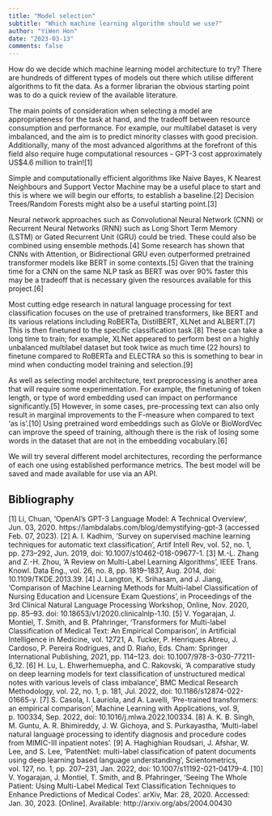 ```yaml
---
title: "Model selection"
subtitle: "Which machine learning algorithm should we use?"
author: "YiWen Hon"
date: "2023-03-13"
comments: false
---
```



How do we decide which machine learning model architecture to try? There are hundreds of different types of models out there which utilise different algorithms to fit the data. As a former librarian the obvious starting point was to do a quick review of the available literature.

The main points of consideration when selecting a model are appropriateness for the task at hand, and the tradeoff between resource consumption and performance. For example, our multilabel dataset is very imbalanced, and the aim is to predict minority classes with good precision. Additionally, many of the most advanced algorithms at the forefront of this field also require huge computational resources - GPT-3 cost approximately US$4.6 million to train![1] 

Simple and computationally efficient algorithms like Naive Bayes, K Nearest Neighbours and Support Vector Machine may be a useful place to start and this is where we will begin our efforts, to establish a baseline.[2] Decision Trees/Random Forests might also be a useful starting point.[3]

Neural network approaches such as Convolutional Neural Network (CNN) or Recurrent Neural Networks (RNN) such as Long Short Term Memory (LSTM) or Gated Recurrent Unit (GRU) could be tried. These could also be combined using ensemble methods.[4] Some research has shown that CNNs with Attention, or Bidirectional GRU even outperformed pretrained transformer models like BERT in some contexts.[5] Given that the training time for a CNN on the same NLP task as BERT was over 90% faster this may be a tradeoff that is necessary given the resources available for this project.[6] 

Most cutting edge research in natural language processing for text classification focuses on the use of pretrained transformers, like BERT and its various relations including RoBERTa, DistilBERT, XLNet and ALBERT.[7] This is then finetuned to the specific classification task.[8] These can take a long time to train; for example, XLNet appeared to perform best on a highly unbalanced multilabel dataset but took twice as much time (22 hours) to finetune compared to RoBERTa and ELECTRA so this is something to bear in mind when conducting model training and selection.[9]

As well as selecting model architecture, text preprocessing is another area that will require some experimentation. For example, the finetuning of token length, or type of word embedding used can impact on performance significantly.[5] However, in some cases, pre-processing text can also only result in marginal improvements to the F-measure when compared to text ‘as is’.[10] Using pretrained word embeddings such as GloVe or BioWordVec can improve the speed of training, although there is the risk of losing some words in the dataset that are not in the embedding vocabulary.[6]

We will try several different model architectures, recording the performance of each one using established performance metrics. The best model will be saved and made available for use via an API.


## Bibliography

[1]	Li, Chuan, ‘OpenAI’s GPT-3 Language Model: A Technical Overview’, Jun. 03, 2020. https://lambdalabs.com/blog/demystifying-gpt-3 (accessed Feb. 07, 2023).
[2]	A. I. Kadhim, ‘Survey on supervised machine learning techniques for automatic text classification’, Artif Intell Rev, vol. 52, no. 1, pp. 273–292, Jun. 2019, doi: 10.1007/s10462-018-09677-1.
[3]	M.-L. Zhang and Z.-H. Zhou, ‘A Review on Multi-Label Learning Algorithms’, IEEE Trans. Knowl. Data Eng., vol. 26, no. 8, pp. 1819–1837, Aug. 2014, doi: 10.1109/TKDE.2013.39.
[4]	J. Langton, K. Srihasam, and J. Jiang, ‘Comparison of Machine Learning Methods for Multi-label Classification of Nursing Education and Licensure Exam Questions’, in Proceedings of the 3rd Clinical Natural Language Processing Workshop, Online, Nov. 2020, pp. 85–93. doi: 10.18653/v1/2020.clinicalnlp-1.10.
[5]	V. Yogarajan, J. Montiel, T. Smith, and B. Pfahringer, ‘Transformers for Multi-label Classification of Medical Text: An Empirical Comparison’, in Artificial Intelligence in Medicine, vol. 12721, A. Tucker, P. Henriques Abreu, J. Cardoso, P. Pereira Rodrigues, and D. Riaño, Eds. Cham: Springer International Publishing, 2021, pp. 114–123. doi: 10.1007/978-3-030-77211-6_12.
[6]	H. Lu, L. Ehwerhemuepha, and C. Rakovski, ‘A comparative study on deep learning models for text classification of unstructured medical notes with various levels of class imbalance’, BMC Medical Research Methodology, vol. 22, no. 1, p. 181, Jul. 2022, doi: 10.1186/s12874-022-01665-y.
[7]	S. Casola, I. Lauriola, and A. Lavelli, ‘Pre-trained transformers: an empirical comparison’, Machine Learning with Applications, vol. 9, p. 100334, Sep. 2022, doi: 10.1016/j.mlwa.2022.100334.
[8]	A. K. B. Singh, M. Guntu, A. R. Bhimireddy, J. W. Gichoya, and S. Purkayastha, ‘Multi-label natural language processing to identify diagnosis and procedure codes from MIMIC-III inpatient notes’.
[9]	A. Haghighian Roudsari, J. Afshar, W. Lee, and S. Lee, ‘PatentNet: multi-label classification of patent documents using deep learning based language understanding’, Scientometrics, vol. 127, no. 1, pp. 207–231, Jan. 2022, doi: 10.1007/s11192-021-04179-4.
[10]	V. Yogarajan, J. Montiel, T. Smith, and B. Pfahringer, ‘Seeing The Whole Patient: Using Multi-Label Medical Text Classification Techniques to Enhance Predictions of Medical Codes’. arXiv, Mar. 28, 2020. Accessed: Jan. 30, 2023. [Online]. Available: http://arxiv.org/abs/2004.00430
